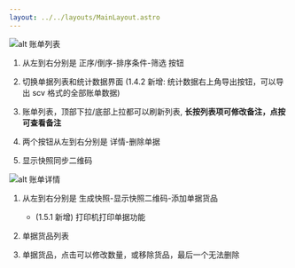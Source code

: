 ```yaml
---
layout: ../../layouts/MainLayout.astro
---
```


![alt 账单列表](/statistics-mark.png)

1. 从左到右分别是 正序/倒序-排序条件-筛选 按钮

2. 切换单据列表和统计数据界面 (1.4.2 新增: 统计数据右上角导出按钮，可以导出 scv 格式的全部账单数据)

3. 账单列表，顶部下拉/底部上拉都可以刷新列表, **长按列表项可修改备注，点按可查看备注**

4. 两个按钮从左到右分别是 详情-删除单据

5. 显示快照同步二维码

![alt 账单详情](/ticket-detail-mark.png)

1. 从左到右分别是 生成快照-显示快照二维码-添加单据货品

   - (1.5.1 新增) 打印机打印单据功能

2. 单据货品列表

3. 单据货品，点击可以修改数量，或移除货品，最后一个无法删除

